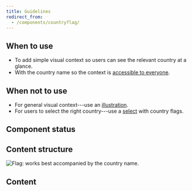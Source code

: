 ```yaml
---
title: Guidelines
redirect_from:
  - /components/countryflag/
---
```



<ReactExample exampleId="CountryFlag-default" />

## When to use

- To add simple visual context so users can see the relevant country at a glance.
- With the country name so the context is [accessible to everyone](/foundation/accessibility/).

## When not to use

- For general visual context---use an [illustration](/components/visuals/illustration/).
- For users to select the right country---use a [select](/components/input/select) with country flags.

## Component status

<ComponentStatus component="CountryFlag" />

## Content structure

![Flag: works best accompanied by the country name.](fileId:4QJZqvBvRrLu6t9mwObCkA;nodeId:0%3A231)

## Content

<ShortNonvisualSnippet visual="flag" associated="country" />

<ReactExample exampleId="CountryFlag-accessibility" />

